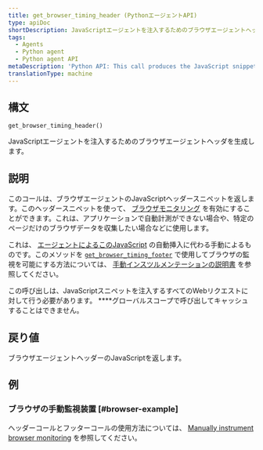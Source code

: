 ```yaml
---
title: get_browser_timing_header (PythonエージェントAPI)
type: apiDoc
shortDescription: JavaScriptエージェントを注入するためのブラウザエージェントヘッダを生成します。
tags:
  - Agents
  - Python agent
  - Python agent API
metaDescription: 'Python API: This call produces the JavaScript snippet you can use to set up browser monitoring.'
translationType: machine
---
```


## 構文

```
get_browser_timing_header()
```

JavaScriptエージェントを注入するためのブラウザエージェントヘッダを生成します。

## 説明

このコールは、ブラウザエージェントのJavaScriptヘッダースニペットを返します。このヘッダースニペットを使って、 [ブラウザモニタリング](/docs/agents/python-agent/supported-features/page-load-timing-python) を有効にすることができます。これは、アプリケーションで自動計測ができない場合や、特定のページだけのブラウザデータを収集したい場合などに使用します。

これは、 [エージェントによるこのJavaScript](/docs/browser/new-relic-browser/installation-configuration/add-apps-new-relic-browser#select-apm-app) の自動挿入に代わる手動によるものです。このメソッドを [`get_browser_timing_footer`](/docs/agents/python-agent/python-agent-api/get_browser_timing_footer) で使用してブラウザの監視を可能にする方法については、 [手動インスツルメンテーションの説明書](/docs/agents/python-agent/supported-features/page-load-timing-python#manual_instrumentation) を参照してください。

この呼び出しは、JavaScriptスニペットを注入するすべてのWebリクエストに対して行う必要があります。 ****グローバルスコープで呼び出してキャッシュすることはできません。

## 戻り値

ブラウザエージェントヘッダーのJavaScriptを返します。

## 例

### ブラウザの手動監視装置 [#browser-example]

ヘッダーコールとフッターコールの使用方法については、 [Manually instrument browser monitoring](/docs/agents/python-agent/supported-features/page-load-timing-python#manual_instrumentation) を参照してください。